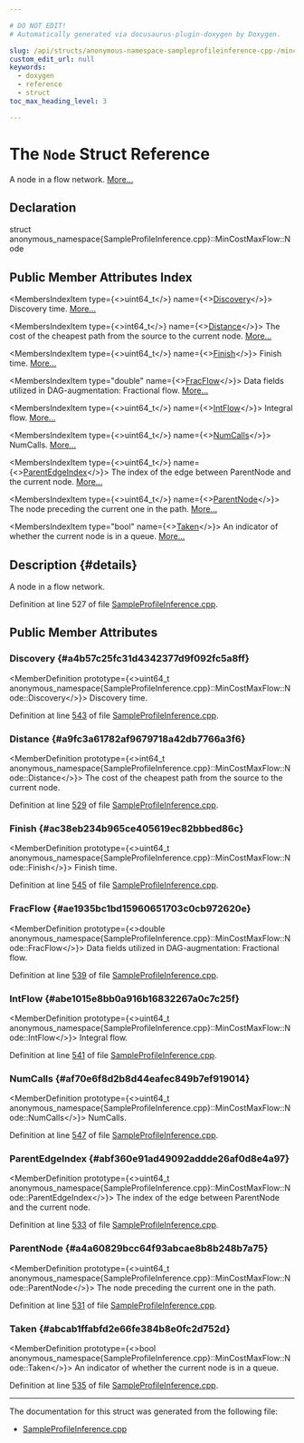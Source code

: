 ```yaml
---

# DO NOT EDIT!
# Automatically generated via docusaurus-plugin-doxygen by Doxygen.

slug: /api/structs/anonymous-namespace-sampleprofileinference-cpp-/mincostmaxflow/node
custom_edit_url: null
keywords:
  - doxygen
  - reference
  - struct
toc_max_heading_level: 3

---
```





# The `Node` Struct Reference

<DoxygenPage pluginConfig={pluginConfig}>

A node in a flow network. <a href="#details">More...</a>

## Declaration

<CodeBlock>struct anonymous_namespace{SampleProfileInference.cpp}::MinCostMaxFlow::Node</CodeBlock>

## Public Member Attributes Index

<MembersIndex>

<MembersIndexItem
  type={<>uint64&#95;t</>}
  name={<><a href="#a4b57c25fc31d4342377d9f092fc5a8ff">Discovery</a></>}>
Discovery time. <a href="#a4b57c25fc31d4342377d9f092fc5a8ff">More...</a>
</MembersIndexItem>

<MembersIndexItem
  type={<>int64&#95;t</>}
  name={<><a href="#a9fc3a61782af9679718a42db7766a3f6">Distance</a></>}>
The cost of the cheapest path from the source to the current node. <a href="#a9fc3a61782af9679718a42db7766a3f6">More...</a>
</MembersIndexItem>

<MembersIndexItem
  type={<>uint64&#95;t</>}
  name={<><a href="#ac38eb234b965ce405619ec82bbbed86c">Finish</a></>}>
Finish time. <a href="#ac38eb234b965ce405619ec82bbbed86c">More...</a>
</MembersIndexItem>

<MembersIndexItem
  type="double"
  name={<><a href="#ae1935bc1bd15960651703c0cb972620e">FracFlow</a></>}>
Data fields utilized in DAG-augmentation: Fractional flow. <a href="#ae1935bc1bd15960651703c0cb972620e">More...</a>
</MembersIndexItem>

<MembersIndexItem
  type={<>uint64&#95;t</>}
  name={<><a href="#abe1015e8bb0a916b16832267a0c7c25f">IntFlow</a></>}>
Integral flow. <a href="#abe1015e8bb0a916b16832267a0c7c25f">More...</a>
</MembersIndexItem>

<MembersIndexItem
  type={<>uint64&#95;t</>}
  name={<><a href="#af70e6f8d2b8d44eafec849b7ef919014">NumCalls</a></>}>
NumCalls. <a href="#af70e6f8d2b8d44eafec849b7ef919014">More...</a>
</MembersIndexItem>

<MembersIndexItem
  type={<>uint64&#95;t</>}
  name={<><a href="#abf360e91ad49092addde26af0d8e4a97">ParentEdgeIndex</a></>}>
The index of the edge between ParentNode and the current node. <a href="#abf360e91ad49092addde26af0d8e4a97">More...</a>
</MembersIndexItem>

<MembersIndexItem
  type={<>uint64&#95;t</>}
  name={<><a href="#a4a60829bcc64f93abcae8b8b248b7a75">ParentNode</a></>}>
The node preceding the current one in the path. <a href="#a4a60829bcc64f93abcae8b8b248b7a75">More...</a>
</MembersIndexItem>

<MembersIndexItem
  type="bool"
  name={<><a href="#abcab1ffabfd2e66fe384b8e0fc2d752d">Taken</a></>}>
An indicator of whether the current node is in a queue. <a href="#abcab1ffabfd2e66fe384b8e0fc2d752d">More...</a>
</MembersIndexItem>

</MembersIndex>

## Description {#details}

A node in a flow network.

Definition at line 527 of file <a href="/docs/api/files/lib/lib/transforms/lib/transforms/utils/sampleprofileinference-cpp">SampleProfileInference.cpp</a>.

<SectionDefinition>

## Public Member Attributes

### Discovery {#a4b57c25fc31d4342377d9f092fc5a8ff}

<MemberDefinition
  prototype={<>uint64&#95;t anonymous&#95;namespace&#123;SampleProfileInference.cpp&#125;::MinCostMaxFlow::Node::Discovery</>}>
Discovery time.

Definition at line <a href="/docs/api/files/lib/lib/transforms/lib/transforms/utils/sampleprofileinference-cpp/#l00543">543</a> of file <a href="/docs/api/files/lib/lib/transforms/lib/transforms/utils/sampleprofileinference-cpp">SampleProfileInference.cpp</a>.
</MemberDefinition>

### Distance {#a9fc3a61782af9679718a42db7766a3f6}

<MemberDefinition
  prototype={<>int64&#95;t anonymous&#95;namespace&#123;SampleProfileInference.cpp&#125;::MinCostMaxFlow::Node::Distance</>}>
The cost of the cheapest path from the source to the current node.

Definition at line <a href="/docs/api/files/lib/lib/transforms/lib/transforms/utils/sampleprofileinference-cpp/#l00529">529</a> of file <a href="/docs/api/files/lib/lib/transforms/lib/transforms/utils/sampleprofileinference-cpp">SampleProfileInference.cpp</a>.
</MemberDefinition>

### Finish {#ac38eb234b965ce405619ec82bbbed86c}

<MemberDefinition
  prototype={<>uint64&#95;t anonymous&#95;namespace&#123;SampleProfileInference.cpp&#125;::MinCostMaxFlow::Node::Finish</>}>
Finish time.

Definition at line <a href="/docs/api/files/lib/lib/transforms/lib/transforms/utils/sampleprofileinference-cpp/#l00545">545</a> of file <a href="/docs/api/files/lib/lib/transforms/lib/transforms/utils/sampleprofileinference-cpp">SampleProfileInference.cpp</a>.
</MemberDefinition>

### FracFlow {#ae1935bc1bd15960651703c0cb972620e}

<MemberDefinition
  prototype={<>double anonymous&#95;namespace&#123;SampleProfileInference.cpp&#125;::MinCostMaxFlow::Node::FracFlow</>}>
Data fields utilized in DAG-augmentation: Fractional flow.

Definition at line <a href="/docs/api/files/lib/lib/transforms/lib/transforms/utils/sampleprofileinference-cpp/#l00539">539</a> of file <a href="/docs/api/files/lib/lib/transforms/lib/transforms/utils/sampleprofileinference-cpp">SampleProfileInference.cpp</a>.
</MemberDefinition>

### IntFlow {#abe1015e8bb0a916b16832267a0c7c25f}

<MemberDefinition
  prototype={<>uint64&#95;t anonymous&#95;namespace&#123;SampleProfileInference.cpp&#125;::MinCostMaxFlow::Node::IntFlow</>}>
Integral flow.

Definition at line <a href="/docs/api/files/lib/lib/transforms/lib/transforms/utils/sampleprofileinference-cpp/#l00541">541</a> of file <a href="/docs/api/files/lib/lib/transforms/lib/transforms/utils/sampleprofileinference-cpp">SampleProfileInference.cpp</a>.
</MemberDefinition>

### NumCalls {#af70e6f8d2b8d44eafec849b7ef919014}

<MemberDefinition
  prototype={<>uint64&#95;t anonymous&#95;namespace&#123;SampleProfileInference.cpp&#125;::MinCostMaxFlow::Node::NumCalls</>}>
NumCalls.

Definition at line <a href="/docs/api/files/lib/lib/transforms/lib/transforms/utils/sampleprofileinference-cpp/#l00547">547</a> of file <a href="/docs/api/files/lib/lib/transforms/lib/transforms/utils/sampleprofileinference-cpp">SampleProfileInference.cpp</a>.
</MemberDefinition>

### ParentEdgeIndex {#abf360e91ad49092addde26af0d8e4a97}

<MemberDefinition
  prototype={<>uint64&#95;t anonymous&#95;namespace&#123;SampleProfileInference.cpp&#125;::MinCostMaxFlow::Node::ParentEdgeIndex</>}>
The index of the edge between ParentNode and the current node.

Definition at line <a href="/docs/api/files/lib/lib/transforms/lib/transforms/utils/sampleprofileinference-cpp/#l00533">533</a> of file <a href="/docs/api/files/lib/lib/transforms/lib/transforms/utils/sampleprofileinference-cpp">SampleProfileInference.cpp</a>.
</MemberDefinition>

### ParentNode {#a4a60829bcc64f93abcae8b8b248b7a75}

<MemberDefinition
  prototype={<>uint64&#95;t anonymous&#95;namespace&#123;SampleProfileInference.cpp&#125;::MinCostMaxFlow::Node::ParentNode</>}>
The node preceding the current one in the path.

Definition at line <a href="/docs/api/files/lib/lib/transforms/lib/transforms/utils/sampleprofileinference-cpp/#l00531">531</a> of file <a href="/docs/api/files/lib/lib/transforms/lib/transforms/utils/sampleprofileinference-cpp">SampleProfileInference.cpp</a>.
</MemberDefinition>

### Taken {#abcab1ffabfd2e66fe384b8e0fc2d752d}

<MemberDefinition
  prototype={<>bool anonymous&#95;namespace&#123;SampleProfileInference.cpp&#125;::MinCostMaxFlow::Node::Taken</>}>
An indicator of whether the current node is in a queue.

Definition at line <a href="/docs/api/files/lib/lib/transforms/lib/transforms/utils/sampleprofileinference-cpp/#l00535">535</a> of file <a href="/docs/api/files/lib/lib/transforms/lib/transforms/utils/sampleprofileinference-cpp">SampleProfileInference.cpp</a>.
</MemberDefinition>

</SectionDefinition>

<hr/>

The documentation for this struct was generated from the following file:

<ul>
<li><a href="/docs/api/files/lib/lib/transforms/lib/transforms/utils/sampleprofileinference-cpp">SampleProfileInference.cpp</a></li>
</ul>

</DoxygenPage>
